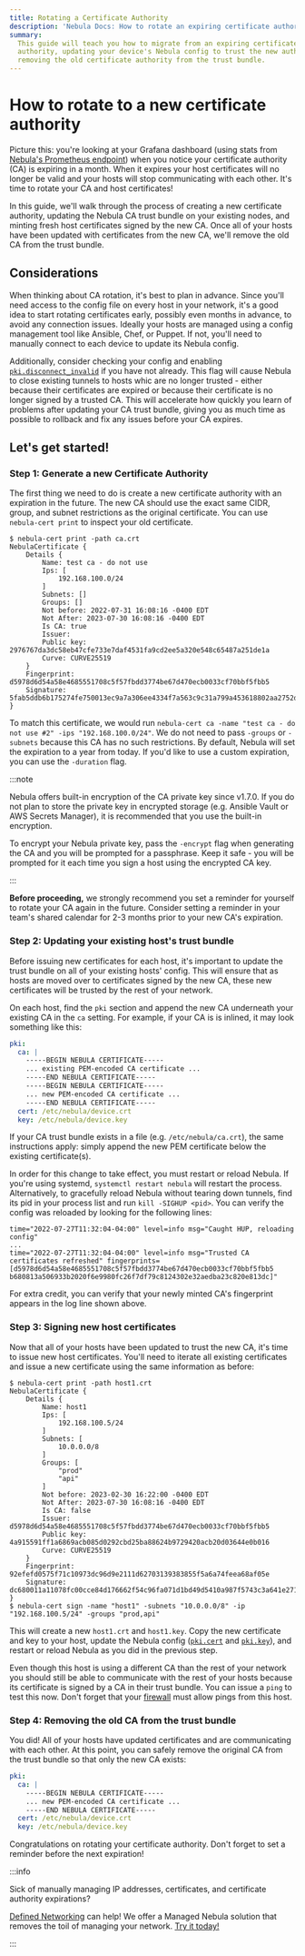 ```yaml
---
title: Rotating a Certificate Authority
description: 'Nebula Docs: How to rotate an expiring certificate authority without downtime.'
summary:
  This guide will teach you how to migrate from an expiring certificate authority by creating a new certificate
  authority, updating your device's Nebula config to trust the new authority, signing new host certificates, and
  removing the old certificate authority from the trust bundle.
---
```


# How to rotate to a new certificate authority

Picture this: you're looking at your Grafana dashboard (using stats from
[Nebula's Prometheus endpoint](/docs/config/stats/)) when you notice your certificate authority (CA) is expiring in a
month. When it expires your host certificates will no longer be valid and your hosts will stop communicating with each
other. It's time to rotate your CA and host certificates!

In this guide, we'll walk through the process of creating a new certificate authority, updating the Nebula CA trust
bundle on your existing nodes, and minting fresh host certificates signed by the new CA. Once all of your hosts have
been updated with certificates from the new CA, we'll remove the old CA from the trust bundle.

## Considerations

When thinking about CA rotation, it's best to plan in advance. Since you'll need access to the config file on every host
in your network, it's a good idea to start rotating certificates early, possibly even months in advance, to avoid any
connection issues. Ideally your hosts are managed using a config management tool like Ansible, Chef, or Puppet. If not,
you'll need to manually connect to each device to update its Nebula config.

Additionally, consider checking your config and enabling
[`pki.disconnect_invalid`](/docs/config/pki/#pkidisconnect_invalid) if you have not already. This flag will cause Nebula
to close existing tunnels to hosts whic are no longer trusted - either because their certificates are expired or because
their certificate is no longer signed by a trusted CA. This will accelerate how quickly you learn of problems after
updating your CA trust bundle, giving you as much time as possible to rollback and fix any issues before your CA
expires.

## Let's get started!

### Step 1: Generate a new Certificate Authority

The first thing we need to do is create a new certificate authority with an expiration in the future. The new CA should
use the exact same CIDR, group, and subnet restrictions as the original certificate. You can use `nebula-cert print` to
inspect your old certificate.

```
$ nebula-cert print -path ca.crt
NebulaCertificate {
	Details {
		Name: test ca - do not use
		Ips: [
			192.168.100.0/24
		]
		Subnets: []
		Groups: []
		Not before: 2022-07-31 16:08:16 -0400 EDT
		Not After: 2023-07-30 16:08:16 -0400 EDT
		Is CA: true
		Issuer:
		Public key: 2976767da3dc58eb47cfe733e7daf4531fa9cd2ee5a320e548c65487a251de1a
		Curve: CURVE25519
	}
	Fingerprint: d5978d6d54a58e4685551708c5f57fbdd3774be67d470ecb0033cf70bbf5fbb5
	Signature: 5fab5ddb6b175274fe750013ec9a7a306ee4334f7a563c9c31a799a453618802aa2752d21f44720d876027d08b05d8a9da7dd61089eebf1a184773baf681de06
}
```

To match this certificate, we would run `nebula-cert ca -name "test ca - do not use #2" -ips "192.168.100.0/24"`. We do
not need to pass `-groups` or `-subnets` because this CA has no such restrictions. By default, Nebula will set the
expiration to a year from today. If you'd like to use a custom expiration, you can use the `-duration` flag.

:::note

Nebula offers built-in encryption of the CA private key since v1.7.0. If you do not plan to store the private key in
encrypted storage (e.g. Ansible Vault or AWS Secrets Manager), it is recommended that you use the built-in encryption.

To encrypt your Nebula private key, pass the `-encrypt` flag when generating the CA and you will be prompted for a
passphrase. Keep it safe - you will be prompted for it each time you sign a host using the encrypted CA key.

:::

**Before proceeding,** we strongly recommend you set a reminder for yourself to rotate your CA again in the future.
Consider setting a reminder in your team's shared calendar for 2-3 months prior to your new CA's expiration.

### Step 2: Updating your existing host's trust bundle

Before issuing new certificates for each host, it's important to update the trust bundle on all of your existing hosts'
config. This will ensure that as hosts are moved over to certificates signed by the new CA, these new certificates will
be trusted by the rest of your network.

On each host, find the `pki` section and append the new CA underneath your existing CA in the `ca` setting. For example,
if your CA is is inlined, it may look something like this:

```yaml
pki:
  ca: |
    -----BEGIN NEBULA CERTIFICATE-----
    ... existing PEM-encoded CA certificate ...
    -----END NEBULA CERTIFICATE-----
    -----BEGIN NEBULA CERTIFICATE-----
    ... new PEM-encoded CA certificate ...
    -----END NEBULA CERTIFICATE-----
  cert: /etc/nebula/device.crt
  key: /etc/nebula/device.key
```

If your CA trust bundle exists in a file (e.g. `/etc/nebula/ca.crt`), the same instructions apply: simply append the new
PEM certificate below the existing certificate(s).

In order for this change to take effect, you must restart or reload Nebula. If you're using systemd,
`systemctl restart nebula` will restart the process. Alternatively, to gracefully reload Nebula without tearing down
tunnels, find its pid in your process list and run `kill -SIGHUP <pid>`. You can verify the config was reloaded by
looking for the following lines:

```
time="2022-07-27T11:32:04-04:00" level=info msg="Caught HUP, reloading config"
...
time="2022-07-27T11:32:04-04:00" level=info msg="Trusted CA certificates refreshed" fingerprints=[d5978d6d54a58e4685551708c5f57fbdd3774be67d470ecb0033cf70bbf5fbb5 b680813a506933b2020f6e9980fc26f7df79c8124302e32aedba23c820e813dc]"
```

For extra credit, you can verify that your newly minted CA's fingerprint appears in the log line shown above.

### Step 3: Signing new host certificates

Now that all of your hosts have been updated to trust the new CA, it's time to issue new host certificates. You'll need
to iterate all existing certificates and issue a new certificate using the same information as before:

```
$ nebula-cert print -path host1.crt
NebulaCertificate {
	Details {
		Name: host1
		Ips: [
			192.168.100.5/24
		]
		Subnets: [
			10.0.0.0/8
		]
		Groups: [
			"prod"
			"api"
        ]
		Not before: 2023-02-30 16:22:00 -0400 EDT
		Not After: 2023-07-30 16:08:16 -0400 EDT
		Is CA: false
		Issuer: d5978d6d54a58e4685551708c5f57fbdd3774be67d470ecb0033cf70bbf5fbb5
		Public key: 4a915591ff1a6869acb085d0292cbd25ba88624b9729420acb20d03644e0b016
		Curve: CURVE25519
	}
	Fingerprint: 92efefd0575f71c10973dc96d9e2111d62703139383855f5a6a74feea68af05e
	Signature: dc680011a11078fc00cce84d176662f54c96fa071d1bd49d5410a987f5743c3a641e27142ec19d5ed1929d5464bcdffe927a787b3a4f200b008d84821e3c4a0d
}
$ nebula-cert sign -name "host1" -subnets "10.0.0.0/8" -ip "192.168.100.5/24" -groups "prod,api"
```

This will create a new `host1.crt` and `host1.key`. Copy the new certificate and key to your host, update the Nebula
config ([`pki.cert`](/docs/config/pki/#pkicert) and [`pki.key`](/docs/config/pki/#pkikey)), and restart or reload Nebula
as you did in the previous step.

Even though this host is using a different CA than the rest of your network you should still be able to communicate with
the rest of your hosts because its certificate is signed by a CA in their trust bundle. You can issue a `ping` to test
this now. Don't forget that your [firewall](/docs/config/firewall/) must allow pings from this host.

### Step 4: Removing the old CA from the trust bundle

You did! All of your hosts have updated certificates and are communicating with each other. At this point, you can
safely remove the original CA from the trust bundle so that only the new CA exists:

```yaml
pki:
  ca: |
    -----BEGIN NEBULA CERTIFICATE-----
    ... new PEM-encoded CA certificate ...
    -----END NEBULA CERTIFICATE-----
  cert: /etc/nebula/device.crt
  key: /etc/nebula/device.key
```

Congratulations on rotating your certificate authority. Don't forget to set a reminder before the next expiration!

:::info

Sick of manually managing IP addresses, certificates, and certificate authority expirations?

<a href="https://defined.net">Defined Networking</a> can help! We offer a Managed Nebula solution that removes the toil of
managing your network. <a href="https://admin.defined.net/signup">Try it today!</a>

:::
